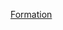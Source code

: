 {{NoteTA
|G1=PoliticiansUK
}}
{{Infobox
|name = 英国建国
|style = width:auto;
|titleclass = navbox-title
|titlestyle = font-size:100%;
|title = 与[[英國的構成國]]在<br>君主上或立法上的联合<br>相关的文件
|labelstyle = padding:0;background:transparent;text-align:left;font-weight:normal;
|datastyle = padding:0;background:transparent;text-align:right;
|label1={{le|温莎条约 (1175年)|Treaty of Windsor (1175)|温莎条约}} |data1=1175
|label2={{le|约克条约|Treaty of York}} |data2=1237
|label3={{le|珀斯条约|Treaty of Perth}} |data3=1266 
|label4={{le|蒙哥马利条约|Treaty of Montgomery}} |data4=1267
|label5={{le|艾伯康威条约|Treaty of Aberconwy}} |data5=1277
|label6={{le|里兹兰法令|Statute of Rhuddlan}} |data6=1284
|label7=[[爱丁堡-北安普顿协议|爱丁堡-北安普顿条约]] |data7=1328
|label8={{le|伯立克条约 (1357年)|Treaty of Berwick (1357)|伯立克条约}} |data8=1357
|label9={{le|波伊宁斯法|Poynings' Law}} |data9=1495
|label10={{le|1535-1542年威尔士法律法令|Laws in Wales Acts 1535–1542|威尔士法律法令}} |data10=1535&ndash;1542
|label11={{le|1542年爱尔兰王位法令|Crown of Ireland Act 1542|爱尔兰-{王位}-法令}} |data11=1542
|label12={{le|爱丁堡条约|Treaty of Edinburgh}} |data12=1560
|label13=[[1603年聯合法令|英格兰与苏格兰共主邦联]] |data13=1603
|label14=[[1701年王位繼承法|-{王位}-繼承法]]
|data14=1701
|label15=[[1704年安全法令|安全法令]] |data15=1704
|label16={{le|1705年外国人法令|Alien Act 1705|外国人法令}} |data16=1705
|label17={{le|联合条约|Treaty of Union}} |data17=1706
|label18=[[1707年聯合法令|聯合法令]] |data18=1707
|label19={{le|1746年威尔士与伯立克法令|Wales and Berwick Act 1746|威尔士与伯立克法令}} |data19=1746
|label20={{le|1782年宪法|Constitution of 1782|爱尔兰宪法}} |data20=1782
|label21=[[1800年聯合法令|聯合法令]] |data21=1800
|label22=[[1920年愛爾蘭政府法令|愛爾蘭政府法令]] |data22=1920
|label23=[[英爱条约]] |data23=1921
|label24=[[1927年王室及议会头衔法令|王室及议会头衔法令]]| |data24=1927
|label25={{le|1972年北爱尔兰（临时）法令|Northern Ireland (Temporary Provisions) Act 1972|北爱尔兰（临时）法令}} |data25=1972
|label26={{le|北爱尔兰立法会议 (1973年)|Northern Ireland Assembly (1973)|北爱尔兰立法会议}} |data26=1973
|label27={{le|1973年北爱尔兰宪法法令|Northern Ireland Constitution Act 1973|北爱尔兰宪法法令}} |data27=1973
|label28={{le|1998年北爱尔兰法令|Northern Ireland Act 1998|北爱尔兰法令}} |data28=1998
|label29={{le|1998年威尔士政府法令|Government of Wales Act 1998|威尔士政府法令}} |data29=1998
|label30=[[1998年苏格兰法令|苏格兰法令]] |data30=1998
|label31={{le|2006年威尔士政府法令|Government of Wales Act 2006|威尔士政府法令}} |data31=2006
|label32={{le|2012年苏格兰法令|Scotland Act 2012|苏格兰法令}} |data32=2012
|label33={{le|爱丁堡协议 (2012年)|Edinburgh Agreement (2012)|爱丁堡协议}} |data33=2012
|label34={{le|威尔士法令(2014年)|Wales Act 2014|威尔士法令}} |data34=2014
|label35={{le|苏格兰法令(2016年)|Scotland Act 2016|苏格兰法令}} |data35=2016
|label36={{le|威尔士法令(2017年)|Wales Act 2017|威尔士法令}} |data36=2017
}}<noinclude>[[Category:英国模板|Formation]]</noinclude>